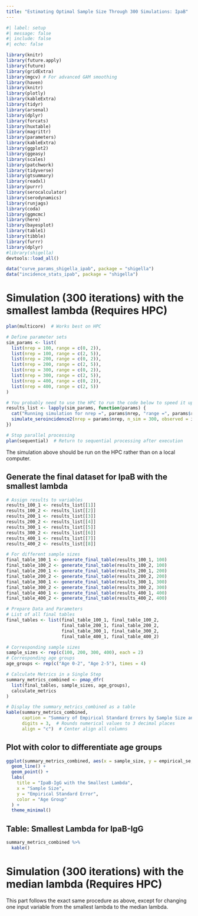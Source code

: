 ```yaml
---
title: "Estimating Optimal Sample Size Through 300 Simulations: IpaB"
---
```


```r
#| label: setup
#| message: false
#| include: false
#| echo: false

library(knitr)
library(future.apply)
library(future)
library(gridExtra)
library(mgcv) # For advanced GAM smoothing
library(haven)
library(knitr)
library(plotly)
library(kableExtra)
library(tidyr)
library(arsenal)
library(dplyr)
library(forcats)
library(huxtable)
library(magrittr)
library(parameters)
library(kableExtra)
library(ggplot2)
library(ggeasy)
library(scales)
library(patchwork)
library(tidyverse)
library(gtsummary)
library(readxl)
library(purrr)
library(serocalculator)
library(serodynamics)
library(runjags)
library(coda)
library(ggmcmc)
library(here)
library(bayesplot)
library(table1)
library(tibble)
library(furrr)
library(dplyr)
#library(shigella)
devtools::load_all()
```

```r
data("curve_params_shigella_ipab", package = "shigella")
data("incidence_stats_ipab", package = "shigella")
```


# Simulation (300 iterations) with the smallest lambda (Requires HPC)
```r
plan(multicore)  # Works best on HPC

# Define parameter sets
sim_params <- list(
  list(nrep = 100, range = c(0, 2)),
  list(nrep = 100, range = c(2, 5)),
  list(nrep = 200, range = c(0, 2)),
  list(nrep = 200, range = c(2, 5)),
  list(nrep = 300, range = c(0, 2)),
  list(nrep = 300, range = c(2, 5)),
  list(nrep = 400, range = c(0, 2)),
  list(nrep = 400, range = c(2, 5))
)

# You probably need to use the HPC to run the code below to speed it up
results_list <- lapply(sim_params, function(params) {
  cat("Running simulation for nrep =", params$nrep, "range =", params$range, "\n")
  simulate_seroincidence2(nrep = params$nrep, n_sim = 300, observed = incidence_stats_ipab$MinHalf, range = params$range) ### Choose the observed value based on the lambda you want to simulate
})

# Stop parallel processing
plan(sequential)  # Return to sequential processing after execution
```
The simulation above should be run on the HPC rather than on a local computer.

## Generate the final dataset for IpaB with the smallest lambda
```r
# Assign results to variables
results_100_1 <- results_list[[1]]
results_100_2 <- results_list[[2]]
results_200_1 <- results_list[[3]]
results_200_2 <- results_list[[4]]
results_300_1 <- results_list[[5]]
results_300_2 <- results_list[[6]]
results_400_1 <- results_list[[7]]
results_400_2 <- results_list[[8]]

# For different sample sizes
final_table_100_1 <- generate_final_table(results_100_1, 100)
final_table_100_2 <- generate_final_table(results_100_2, 100)
final_table_200_1 <- generate_final_table(results_200_1, 200)
final_table_200_2 <- generate_final_table(results_200_2, 200)
final_table_300_1 <- generate_final_table(results_300_1, 300)
final_table_300_2 <- generate_final_table(results_300_2, 300)
final_table_400_1 <- generate_final_table(results_400_1, 400)
final_table_400_2 <- generate_final_table(results_400_2, 400)
```

```r
# Prepare Data and Parameters 
# List of all final tables
final_tables <- list(final_table_100_1, final_table_100_2,
                     final_table_200_1, final_table_200_2,
                     final_table_300_1, final_table_300_2,
                     final_table_400_1, final_table_400_2)

# Corresponding sample sizes
sample_sizes <- rep(c(100, 200, 300, 400), each = 2)
# Corresponding age groups
age_groups <- rep(c("Age 0-2", "Age 2-5"), times = 4)

# Calculate Metrics in a Single Step 
summary_metrics_combined <- pmap_dfr(
  list(final_tables, sample_sizes, age_groups),
  calculate_metrics
)

# Display the summary_metrics_combined as a table
kable(summary_metrics_combined, 
      caption = "Summary of Empirical Standard Errors by Sample Size and Age Group", 
      digits = 3,  # Rounds numerical values to 3 decimal places
      align = "c")  # Center align all columns
```


## Plot with color to differentiate age groups
```r
ggplot(summary_metrics_combined, aes(x = sample_size, y = empirical_se, color = Age_Group)) +
  geom_line() +
  geom_point() +
  labs(
    title = "IpaB-IgG with the Smallest Lambda",
    x = "Sample Size",
    y = "Empirical Standard Error",
    color = "Age Group"
  ) +
  theme_minimal()
```

## Table: Smallest Lambda for IpaB-IgG
```r
summary_metrics_combined %>%
  kable()
```

# Simulation (300 iterations) with the median lambda (Requires HPC)

This part follows the exact same procedure as above, except for changing one input variable from the smallest lambda to the median lambda.